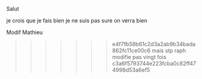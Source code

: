 
Salut

je crois que je fais bien
je ne suis pas sure 
on verra bien

Modif Mathieu

>>>>>>> e4f7fb58b61c2d3a2ab9b34bada862fc11ce00c6
mais stp raph modifie pas vingt fois
>>>>>>> c3a6f5793744e223fcba0c82ff474998d53a6ef5

